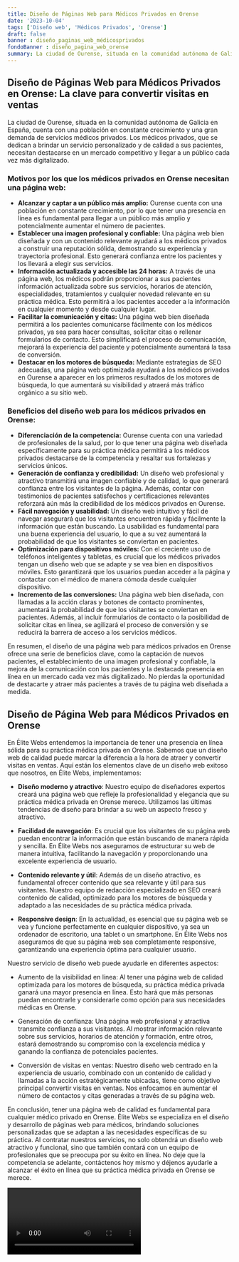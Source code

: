 ```yaml
---
title: Diseño de Páginas Web para Médicos Privados en Orense
date: '2023-10-04'
tags: ['Diseño web', 'Médicos Privados', 'Orense']
draft: false
banner : diseño_paginas_web_médicosprivados
fondoBanner : diseño_pagina_web_orense
summary: La ciudad de Ourense, situada en la comunidad autónoma de Galicia en España, cuenta con una población en constante crecimiento y una gran demanda de servicios médicos privados. Los médicos privados, que se dedican a brindar un servicio personalizado y de calidad a sus pacientes, necesitan destacarse en un mercado competitivo y llegar a un público cada vez más digitalizado.
---
```


## Diseño de Páginas Web para Médicos Privados en Orense: La clave para convertir visitas en ventas

La ciudad de Ourense, situada en la comunidad autónoma de Galicia en España, cuenta con una población en constante crecimiento y una gran demanda de servicios médicos privados. Los médicos privados, que se dedican a brindar un servicio personalizado y de calidad a sus pacientes, necesitan destacarse en un mercado competitivo y llegar a un público cada vez más digitalizado.

### Motivos por los que los médicos privados en Orense necesitan una página web:
- **Alcanzar y captar a un público más amplio:** Ourense cuenta con una población en constante crecimiento, por lo que tener una presencia en línea es fundamental para llegar a un público más amplio y potencialmente aumentar el número de pacientes.
- **Establecer una imagen profesional y confiable:** Una página web bien diseñada y con un contenido relevante ayudará a los médicos privados a construir una reputación sólida, demostrando su experiencia y trayectoria profesional. Esto generará confianza entre los pacientes y los llevará a elegir sus servicios.
- **Información actualizada y accesible las 24 horas:** A través de una página web, los médicos podrán proporcionar a sus pacientes información actualizada sobre sus servicios, horarios de atención, especialidades, tratamientos y cualquier novedad relevante en su práctica médica. Esto permitirá a los pacientes acceder a la información en cualquier momento y desde cualquier lugar.
- **Facilitar la comunicación y citas:** Una página web bien diseñada permitirá a los pacientes comunicarse fácilmente con los médicos privados, ya sea para hacer consultas, solicitar citas o rellenar formularios de contacto. Esto simplificará el proceso de comunicación, mejorará la experiencia del paciente y potencialmente aumentará la tasa de conversión.
- **Destacar en los motores de búsqueda:** Mediante estrategias de SEO adecuadas, una página web optimizada ayudará a los médicos privados en Ourense a aparecer en los primeros resultados de los motores de búsqueda, lo que aumentará su visibilidad y atraerá más tráfico orgánico a su sitio web.

### Beneficios del diseño web para los médicos privados en Orense:
- **Diferenciación de la competencia:** Ourense cuenta con una variedad de profesionales de la salud, por lo que tener una página web diseñada específicamente para su práctica médica permitirá a los médicos privados destacarse de la competencia y resaltar sus fortalezas y servicios únicos.
- **Generación de confianza y credibilidad:** Un diseño web profesional y atractivo transmitirá una imagen confiable y de calidad, lo que generará confianza entre los visitantes de la página. Además, contar con testimonios de pacientes satisfechos y certificaciones relevantes reforzará aún más la credibilidad de los médicos privados en Ourense.
- **Fácil navegación y usabilidad:** Un diseño web intuitivo y fácil de navegar asegurará que los visitantes encuentren rápida y fácilmente la información que están buscando. La usabilidad es fundamental para una buena experiencia del usuario, lo que a su vez aumentará la probabilidad de que los visitantes se conviertan en pacientes.
- **Optimización para dispositivos móviles:** Con el creciente uso de teléfonos inteligentes y tabletas, es crucial que los médicos privados tengan un diseño web que se adapte y se vea bien en dispositivos móviles. Esto garantizará que los usuarios puedan acceder a la página y contactar con el médico de manera cómoda desde cualquier dispositivo.
- **Incremento de las conversiones:** Una página web bien diseñada, con llamadas a la acción claras y botones de contacto prominentes, aumentará la probabilidad de que los visitantes se conviertan en pacientes. Además, al incluir formularios de contacto o la posibilidad de solicitar citas en línea, se agilizará el proceso de conversión y se reducirá la barrera de acceso a los servicios médicos.

En resumen, el diseño de una página web para médicos privados en Orense ofrece una serie de beneficios clave, como la captación de nuevos pacientes, el establecimiento de una imagen profesional y confiable, la mejora de la comunicación con los pacientes y la destacada presencia en línea en un mercado cada vez más digitalizado. No pierdas la oportunidad de destacarte y atraer más pacientes a través de tu página web diseñada a medida.

<GifSeo />

<Cta />

## Diseño de Página Web para Médicos Privados en Orense

En Élite Webs entendemos la importancia de tener una presencia en línea sólida para su práctica médica privada en Orense. Sabemos que un diseño web de calidad puede marcar la diferencia a la hora de atraer y convertir visitas en ventas. Aquí están los elementos clave de un diseño web exitoso que nosotros, en Élite Webs, implementamos:

- **Diseño moderno y atractivo**: Nuestro equipo de diseñadores expertos creará una página web que refleje la profesionalidad y elegancia que su práctica médica privada en Orense merece. Utilizamos las últimas tendencias de diseño para brindar a su web un aspecto fresco y atractivo.

- **Facilidad de navegación**: Es crucial que los visitantes de su página web puedan encontrar la información que están buscando de manera rápida y sencilla. En Élite Webs nos aseguramos de estructurar su web de manera intuitiva, facilitando la navegación y proporcionando una excelente experiencia de usuario.

- **Contenido relevante y útil**: Además de un diseño atractivo, es fundamental ofrecer contenido que sea relevante y útil para sus visitantes. Nuestro equipo de redacción especializado en SEO creará contenido de calidad, optimizado para los motores de búsqueda y adaptado a las necesidades de su práctica médica privada.

- **Responsive design**: En la actualidad, es esencial que su página web se vea y funcione perfectamente en cualquier dispositivo, ya sea un ordenador de escritorio, una tablet o un smartphone. En Élite Webs nos aseguramos de que su página web sea completamente responsive, garantizando una experiencia óptima para cualquier usuario.

Nuestro servicio de diseño web puede ayudarle en diferentes aspectos:

- Aumento de la visibilidad en línea: Al tener una página web de calidad optimizada para los motores de búsqueda, su práctica médica privada ganará una mayor presencia en línea. Esto hará que más personas puedan encontrarle y considerarle como opción para sus necesidades médicas en Orense.

- Generación de confianza: Una página web profesional y atractiva transmite confianza a sus visitantes. Al mostrar información relevante sobre sus servicios, horarios de atención y formación, entre otros, estará demostrando su compromiso con la excelencia médica y ganando la confianza de potenciales pacientes.

- Conversión de visitas en ventas: Nuestro diseño web centrado en la experiencia de usuario, combinado con un contenido de calidad y llamadas a la acción estratégicamente ubicadas, tiene como objetivo principal convertir visitas en ventas. Nos enfocamos en aumentar el número de contactos y citas generadas a través de su página web.

En conclusión, tener una página web de calidad es fundamental para cualquier médico privado en Orense. Élite Webs se especializa en el diseño y desarrollo de páginas web para médicos, brindando soluciones personalizadas que se adaptan a las necesidades específicas de su práctica. Al contratar nuestros servicios, no solo obtendrá un diseño web atractivo y funcional, sino que también contará con un equipo de profesionales que se preocupa por su éxito en línea. No deje que la competencia se adelante, contáctenos hoy mismo y déjenos ayudarle a alcanzar el éxito en línea que su práctica médica privada en Orense se merece.

<Video />

<CtaBot job='Médicos Privados' city='Orense'/>

<Gmaps query='Orense+españa+maps' />